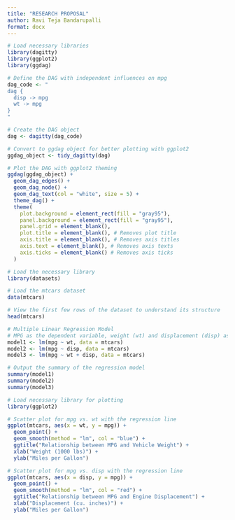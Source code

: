 ```yaml
---
title: "RESEARCH PROPOSAL"
author: Ravi Teja Bandarupalli
format: docx
---
```


```r
# Load necessary libraries
library(dagitty)
library(ggplot2)
library(ggdag)

# Define the DAG with independent influences on mpg
dag_code <- "
dag {
  disp -> mpg
  wt -> mpg
}
"

# Create the DAG object
dag <- dagitty(dag_code)

# Convert to ggdag object for better plotting with ggplot2
ggdag_object <- tidy_dagitty(dag)

# Plot the DAG with ggplot2 theming
ggdag(ggdag_object) +
  geom_dag_edges() +
  geom_dag_node() +
  geom_dag_text(col = "white", size = 5) +
  theme_dag() +
  theme(
    plot.background = element_rect(fill = "gray95"),
    panel.background = element_rect(fill = "gray95"),
    panel.grid = element_blank(),
    plot.title = element_blank(), # Removes plot title
    axis.title = element_blank(), # Removes axis titles
    axis.text = element_blank(), # Removes axis texts
    axis.ticks = element_blank() # Removes axis ticks
  )

```


```r
# Load the necessary library
library(datasets)

# Load the mtcars dataset
data(mtcars)

# View the first few rows of the dataset to understand its structure
head(mtcars)

# Multiple Linear Regression Model
# MPG as the dependent variable, weight (wt) and displacement (disp) as predictors
model1 <- lm(mpg ~ wt, data = mtcars)
model2 <- lm(mpg ~ disp, data = mtcars)
model3 <- lm(mpg ~ wt + disp, data = mtcars)

# Output the summary of the regression model
summary(model1)
summary(model2)
summary(model3)

```
```r
# Load necessary library for plotting
library(ggplot2)

# Scatter plot for mpg vs. wt with the regression line
ggplot(mtcars, aes(x = wt, y = mpg)) +
  geom_point() +
  geom_smooth(method = "lm", col = "blue") +
  ggtitle("Relationship between MPG and Vehicle Weight") +
  xlab("Weight (1000 lbs)") +
  ylab("Miles per Gallon")

# Scatter plot for mpg vs. disp with the regression line
ggplot(mtcars, aes(x = disp, y = mpg)) +
  geom_point() +
  geom_smooth(method = "lm", col = "red") +
  ggtitle("Relationship between MPG and Engine Displacement") +
  xlab("Displacement (cu. inches)") +
  ylab("Miles per Gallon")

```




